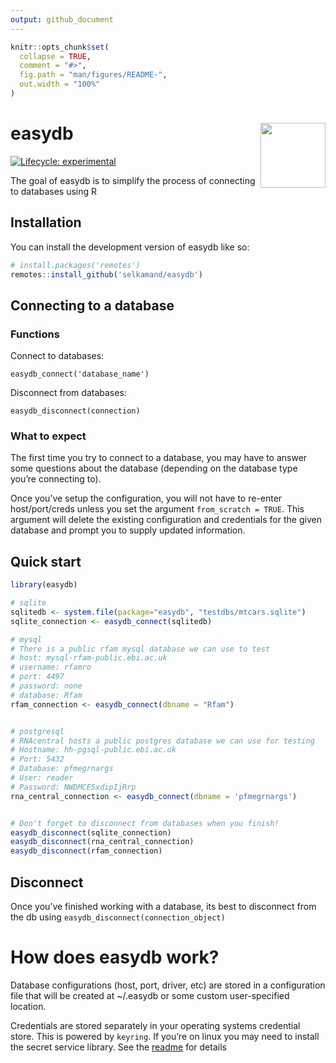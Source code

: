 ```yaml
---
output: github_document
---
```


<!-- README.md is generated from README.Rmd. Please edit that file -->

```r
knitr::opts_chunk$set(
  collapse = TRUE,
  comment = "#>",
  fig.path = "man/figures/README-",
  out.width = "100%"
)
```

# easydb <a href="https://selkamand.github.io/easydb/"><img src="man/figures/logo.png" align="right" height="104"/></a>

<!-- badges: start -->

[![Lifecycle: experimental](https://img.shields.io/badge/lifecycle-experimental-orange.svg)](https://lifecycle.r-lib.org/articles/stages.html#experimental)

<!-- badges: end -->

The goal of easydb is to simplify the process of connecting to databases using R

## Installation

You can install the development version of easydb like so:

``` r
# install.packages('remotes')
remotes::install_github('selkamand/easydb')
```

## Connecting to a database

### Functions

Connect to databases:

`easydb_connect('database_name')`

Disconnect from databases:

`easydb_disconnect(connection)`

### What to expect

The first time you try to connect to a database, you may have to answer some questions about the database (depending on the database type you're connecting to).

Once you've setup the configuration, you will not have to re-enter host/port/creds unless you set the argument `from_scratch = TRUE`. This argument will delete the existing configuration and credentials for the given database and prompt you to supply updated information.

## Quick start

```r
library(easydb)

# sqlite
sqlitedb <- system.file(package="easydb", "testdbs/mtcars.sqlite")
sqlite_connection <- easydb_connect(sqlitedb)

# mysql
# There is a public rfam mysql database we can use to test
# host: mysql-rfam-public.ebi.ac.uk
# username: rfamro
# port: 4497
# password: none
# database: Rfam
rfam_connection <- easydb_connect(dbname = "Rfam")


# postgresql
# RNAcentral hosts a public postgres database we can use for testing
# Hostname: hh-pgsql-public.ebi.ac.uk
# Port: 5432
# Database: pfmegrnargs
# User: reader
# Password: NWDMCE5xdipIjRrp
rna_central_connection <- easydb_connect(dbname = 'pfmegrnargs')


# Don't forget to disconnect from databases when you finish!
easydb_disconnect(sqlite_connection)
easydb_disconnect(rna_central_connection)
easydb_disconnect(rfam_connection)
```

## Disconnect

Once you've finished working with a database, its best to disconnect from the db using `easydb_disconnect(connection_object)`

# How does easydb work?

Database configurations (host, port, driver, etc) are stored in a configuration file that will be created at \~/.easydb or some custom user-specified location.

Credentials are stored separately in your operating systems credential store. This is powered by `keyring`. If you're on linux you may need to install the secret service library. See the [readme](https://github.com/r-lib/keyring) for details
